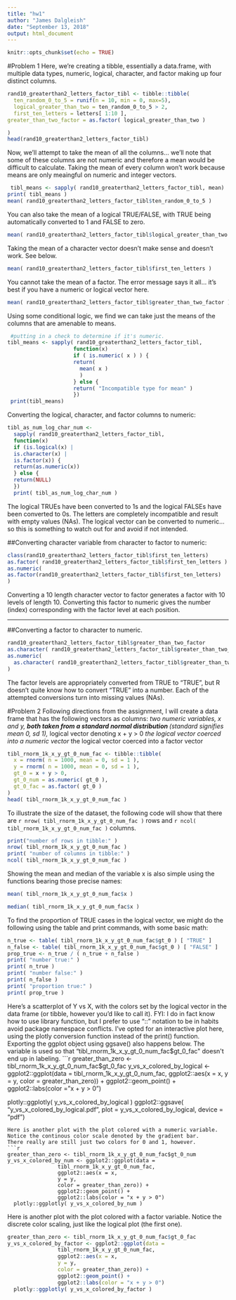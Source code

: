 ```yaml
---
title: "hw1"
author: "James Dalgleish"
date: "September 13, 2018"
output: html_document
---
```


```r
knitr::opts_chunk$set(echo = TRUE)
```
#Problem 1
Here, we're creating a tibble, essentially a data.frame, with multiple data
types, numeric, logical, character, and factor making up four distinct columns.

```r
rand10_greaterthan2_letters_factor_tibl <- tibble::tibble( 
  ten_random_0_to_5 = runif(n = 10, min = 0, max=5),
  logical_greater_than_two = ten_random_0_to_5 > 2,
  first_ten_letters = letters[ 1:10 ],
greater_than_two_factor = as.factor( logical_greater_than_two )

)
head(rand10_greaterthan2_letters_factor_tibl)
```
Now, we'll attempt to take the mean of all the columns... we'll note that some
of these columns are
not numeric and therefore a mean would be difficult to calculate. Taking the 
mean of every column won't work because means are only meaingful on numeric 
and integer vectors.

```r
 tibl_means <- sapply( rand10_greaterthan2_letters_factor_tibl, mean)
print( tibl_means )
mean( rand10_greaterthan2_letters_factor_tibl$ten_random_0_to_5 )

```
You can also take the mean of a logical TRUE/FALSE, with TRUE being
automatically converted to 1 and FALSE to zero. 

```r
mean( rand10_greaterthan2_letters_factor_tibl$logical_greater_than_two )

```
Taking the mean of a character vector doesn't make sense and doesn't work.
See below.
```r
mean( rand10_greaterthan2_letters_factor_tibl$first_ten_letters )

```
You cannot take the mean of a factor. The error message says it all...
it's best if you have a numeric or logical vector here.

```r
mean( rand10_greaterthan2_letters_factor_tibl$greater_than_two_factor )
```

 Using some conditional logic, we find we can take just the means
of the columns that are amenable to means.

```r
 #putting in a check to determine if it's numeric.
tibl_means <- sapply( rand10_greaterthan2_letters_factor_tibl,
                     function(x)
                     if ( is.numeric( x ) ) {
                     return( 
                       mean( x )
                       )
                     } else {
                     return( "Incompatible type for mean" )
                     })
 print(tibl_means)
```
Converting the logical, character, and factor columns to numeric:
```r
tibl_as_num_log_char_num <-
  sapply( rand10_greaterthan2_letters_factor_tibl,
  function(x)
  if (is.logical(x) |
  is.character(x) |
  is.factor(x)) {
  return(as.numeric(x))
  } else {
  return(NULL)
  })
  print( tibl_as_num_log_char_num )

```
The logical TRUEs have been converted to 1s and the logical FALSEs have been
converted to 0s. The letters are completely incompatible and result with 
empty values (NAs). The logical vector can be converted to numeric...
so this is something to watch out for and avoid if not intended.

##Converting character variable from character to factor to numeric:
```r
class(rand10_greaterthan2_letters_factor_tibl$first_ten_letters)
as.factor( rand10_greaterthan2_letters_factor_tibl$first_ten_letters ) 
as.numeric(
as.factor(rand10_greaterthan2_letters_factor_tibl$first_ten_letters) 
)
```
Converting a 10 length character vector to factor generates a factor with
10 levels of length 10. Converting this factor to numeric gives the number 
(index) corresponding with the factor level at each position.

-----
##Converting a factor to character to numeric.
```r
rand10_greaterthan2_letters_factor_tibl$greater_than_two_factor
as.character( rand10_greaterthan2_letters_factor_tibl$greater_than_two_factor )
as.numeric( 
  as.character( rand10_greaterthan2_letters_factor_tibl$greater_than_two_factor )
)
```
The factor levels are appropriately converted from TRUE to "TRUE", but R doesn't
quite know how to convert "TRUE" into a number. Each of the attempted
conversions turn into missing values (NAs).

#Problem 2
Following directions from the assignment, I will create a data frame that has
the following vectors as columns:
*two numeric variables, x and y,
**both taken from a standard normal distribution
**(standard signifies mean 0, sd 1),
*logical vector denoting x + y > 0
*the logical vector coerced into a numeric vector
*the logical vector coerced into a factor vector


```r
tibl_rnorm_1k_x_y_gt_0_num_fac <- tibble::tibble(
  x = rnorm( n = 1000, mean = 0, sd = 1 ),
  y = rnorm( n = 1000, mean = 0, sd = 1 ),
  gt_0 = x + y > 0,
  gt_0_num = as.numeric( gt_0 ),
  gt_0_fac = as.factor( gt_0 )
)
head( tibl_rnorm_1k_x_y_gt_0_num_fac )
```

To illustrate the size of the dataset, the following code will show that there
are `r nrow( tibl_rnorm_1k_x_y_gt_0_num_fac )` rows and
`r ncol( tibl_rnorm_1k_x_y_gt_0_num_fac )` columns.
```r
print("number of rows in tibble:" )
nrow( tibl_rnorm_1k_x_y_gt_0_num_fac )
print( "number of columns in tibble:" )
ncol( tibl_rnorm_1k_x_y_gt_0_num_fac )
```
Showing the mean and median of the variable x is also simple using the functions
bearing those precise names:
```r
mean( tibl_rnorm_1k_x_y_gt_0_num_fac$x )
```

```r
median( tibl_rnorm_1k_x_y_gt_0_num_fac$x )

```

To find the proportion of TRUE cases in the logical vector, we might do the 
following using the table and print commands, with some basic math:
```r
n_true <- table( tibl_rnorm_1k_x_y_gt_0_num_fac$gt_0 ) [ "TRUE" ]
n_false <- table( tibl_rnorm_1k_x_y_gt_0_num_fac$gt_0 ) [ "FALSE" ]
prop_true <- n_true / ( n_true + n_false )
print( "number true:" )
print( n_true )
print( "number false:" )
print( n_false )
print( "proportion true:" )
print( prop_true )
```
Here's a scatterplot of Y vs X, with the colors set by the logical vector in
the data frame (or tibble, however you'd like to call it).
FYI: I do in fact know how to use library function, but I prefer to use "::"
notation to be in habits avoid package namespace conflicts.
I've opted for an interactive plot here, using the plotly conversion function
instead of the print() function. Exporting the ggplot object using ggsave()
also happens below.
The variable is used so that "tibl_rnorm_1k_x_y_gt_0_num_fac$gt_0_fac"
doesn't end up in labeling.
```r
greater_than_zero <- tibl_rnorm_1k_x_y_gt_0_num_fac$gt_0_fac
y_vs_x_colored_by_logical <- ggplot2::ggplot(data = 
                tibl_rnorm_1k_x_y_gt_0_num_fac,
                ggplot2::aes(x = x,
                y = y,
                color = greater_than_zero)) +
                ggplot2::geom_point() +
                ggplot2::labs(color = "x + y > 0")

  plotly::ggplotly( y_vs_x_colored_by_logical )
 ggplot2::ggsave( "y_vs_x_colored_by_logical.pdf", 
          plot = y_vs_x_colored_by_logical,
          device = "pdf")
```
Here is another plot with the plot colored with a numeric variable.
Notice the continous color scale denoted by the gradient bar.
There really are still just two colors for 0 and 1, however.
```r
greater_than_zero <- tibl_rnorm_1k_x_y_gt_0_num_fac$gt_0_num
y_vs_x_colored_by_num <- ggplot2::ggplot(data = 
                tibl_rnorm_1k_x_y_gt_0_num_fac,
                ggplot2::aes(x = x,
                y = y,
                color = greater_than_zero)) +
                ggplot2::geom_point() +
                ggplot2::labs(color = "x + y > 0")
  plotly::ggplotly( y_vs_x_colored_by_num )
```
Here is another plot with the plot colored with a factor variable. Notice the discrete color scaling, just like the logical plot (the first one).
```r
greater_than_zero <- tibl_rnorm_1k_x_y_gt_0_num_fac$gt_0_fac
y_vs_x_colored_by_factor <- ggplot2::ggplot(data = 
                tibl_rnorm_1k_x_y_gt_0_num_fac,
                ggplot2::aes(x = x,
                y = y,
                color = greater_than_zero)) +
                ggplot2::geom_point() +
                ggplot2::labs(color = "x + y > 0")
  plotly::ggplotly( y_vs_x_colored_by_factor )
```